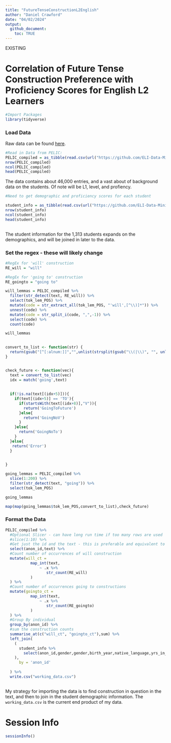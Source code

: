 ```yaml
---
title: "FutureTenseConstructionL2English"
author: "Daniel Crawford"
date: "04/02/2024"
output: 
  github_document: 
    toc: TRUE
---
```

EXISTING

# Correlation of Future Tense Construction Preference with Proficiency Scores for English L2 Learners

```r
#Import Packages
library(tidyverse)
```

### Load Data
Raw data can be found [here](https://github.com/ELI-Data-Mining-Group/PELIC-dataset/raw/master/PELIC_compiled.csv).

```r
#Read in Data from PELIC: 
PELIC_compiled = as_tibble(read.csv(url("https://github.com/ELI-Data-Mining-Group/PELIC-dataset/raw/master/PELIC_compiled.csv"), fileEncoding = "ISO-8859-1"))
nrow(PELIC_compiled)
ncol(PELIC_compiled)
head(PELIC_compiled)
```

The data contains about 46,000 entries, and a vast about of background data on the students. Of note will be L1, level, and profiency. 

```r
#Need to get demographic and proficiency scores for each student

student_info = as_tibble(read.csv(url("https://github.com/ELI-Data-Mining-Group/PELIC-dataset/raw/master/corpus_files/student_information.csv")))
nrow(student_info)
ncol(student_info)
head(student_info)
  
```

The student information for the 1,313 students expands on the demographics, and will be joined in later to the data. 

### Set the regex - these will likely change
```r

#RegEx for 'will' construction
RE_will = "will"

#RegEx for 'going to' construction
RE_goingto = "going to"

```


```r
will_lemmas = PELIC_compiled %>% 
  filter(str_detect(text, RE_will)) %>% 
  select(tok_lem_POS) %>% 
  mutate(code = str_extract_all(tok_lem_POS, "'will',[^\\)]*")) %>% 
  unnest(code) %>% 
  mutate(code = str_split_i(code, ",",-1)) %>% 
  select(code) %>% 
  count(code)

will_lemmas
  
```


```r

convert_to_list <- function(str) {
  return(gsub("[^[:alnum:]]","",unlist(strsplit(gsub("\\(|\\)", "", unlist(strsplit(gsub("^\\[|\\]$", "",str),","))), ",\\s*"))))
}


check_future <- function(vec){
  text = convert_to_list(vec)
  idx = match('going',text)
  
  
  if(!is.na(text[(idx+5)])){
    if(text[(idx+5)] == 'TO'){
      if(startsWith(text[(idx+8)],"V")){
        return('GoingToFuture')
      }else{
        return('GoingNoV')
      }
    }else{
      return('GoingNoTo')
    }
  }else{
   return('Error')
  }
    

}

```



```r
going_lemmas = PELIC_compiled %>% 
  slice(1:200) %>% 
  filter(str_detect(text, "going")) %>% 
  select(tok_lem_POS)

going_lemmas
```




```r
map(map(going_lemmas$tok_lem_POS,convert_to_list),check_future)
```



 


### Format the Data 
```r
PELIC_compiled %>% 
  #Optional Slicer - can have long run time if too many rows are used
  #slice(1:10) %>% 
  #Get just the id and the text - this is preferable and equivalent to having to concat all the text form a user
  select(anon_id,text) %>% 
  #Count number of occurrences of will construction
  mutate(will_ct = 
           map_int(text,
               ~ .x %>%
                  str_count(RE_will)
           )
  ) %>% 
  #Count number of occurrences going to constructions
  mutate(goingto_ct = 
           map_int(text,
               ~ .x %>%
                  str_count(RE_goingto)
           )
  ) %>% 
  #Group By individual
  group_by(anon_id) %>% 
  #sum the construction counts
  summarise_at(c("will_ct", "goingto_ct"),sum) %>% 
  left_join(
    (
      student_info %>% 
        select(anon_id,gender,gender,birth_year,native_language,yrs_in_english_environment,yrs_of_english_learning)
    ),
      by = 'anon_id'
    
  ) %>% 
  write.csv("working_data.csv")
        
```


My strategy for importing the data is to find construction in question in the text, and then to join in the student demographic information. The `working_data.csv` is the current end product of my data. 






# Session Info
```r
sessionInfo()
```

